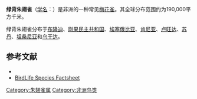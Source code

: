 {{noteTA
|G1=单位
}}{{Speciesbox
| name = 绿背朱翅雀
| image = Abyssinian Crimsonwing (Cryptospiza salvadorii) (male).jpg
| image_caption = 雄鸟，摄于坦桑尼亚
| status = LC | status_system = IUCN3.1
| genus = Cryptospiza
| species = salvadorii
| authority = [[安东·赖歇诺|Reichenow]], 1892
}}

'''绿背朱翅雀'''（[[学名|学名]]：{{lang|la|''Cryptospiza salvadorii''}}）是非洲的一种常见[[梅花雀|梅花雀]]。其全球分布范围约为190,000平方千米。

绿背朱翅雀分布于[[布隆迪|布隆迪]]、[[刚果民主共和国|刚果民主共和国]]、[[埃塞俄比亚|埃塞俄比亚]]、[[肯尼亚|肯尼亚]]、[[卢旺达|卢旺达]]、[[苏丹|苏丹]]、[[坦桑尼亚|坦桑尼亚]]和[[乌干达|乌干达]]。

== 参考文献 ==
* {{IUCN2010 | assessors = BirdLife International | year = 2009 | id = 149336 | title = Cryptospiza salvadorii | version = 2011.1 | downloaded = 2010-06-23 }}
*[http://www.birdlife.org/datazone/species/index.html?action=SpcHTMDetails.asp&sid=8614&m=0 BirdLife Species Factsheet]
{{Taxonbar|from=Q1034934}}

[[Category:朱翅雀属|Category:朱翅雀属]]
[[Category:非洲鸟类|Category:非洲鸟类]]


{{Estrildidae-stub}}